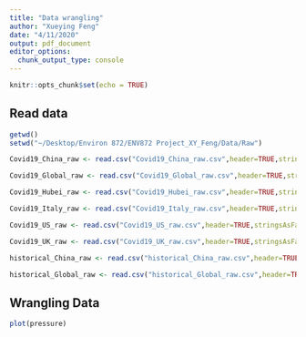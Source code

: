 ```yaml
---
title: "Data wrangling"
author: "Xueying Feng"
date: "4/11/2020"
output: pdf_document
editor_options: 
  chunk_output_type: console
---
```


```r
knitr::opts_chunk$set(echo = TRUE)
```

## Read data

```r
getwd()
setwd("~/Desktop/Environ 872/ENV872 Project_XY_Feng/Data/Raw")

Covid19_China_raw <- read.csv("Covid19_China_raw.csv",header=TRUE,stringsAsFactors = FALSE, strip.white = TRUE,sep = ',')

Covid19_Global_raw <- read.csv("Covid19_Global_raw.csv",header=TRUE,stringsAsFactors = FALSE, strip.white = TRUE,sep = ',')

Covid19_Hubei_raw <- read.csv("Covid19_Hubei_raw.csv",header=TRUE,stringsAsFactors = FALSE, strip.white = TRUE,sep = ',')

Covid19_Italy_raw <- read.csv("Covid19_Italy_raw.csv",header=TRUE,stringsAsFactors = FALSE, strip.white = TRUE,sep = ',')

Covid19_US_raw <- read.csv("Covid19_US_raw.csv",header=TRUE,stringsAsFactors = FALSE, strip.white = TRUE,sep = ',')

Covid19_UK_raw <- read.csv("Covid19_UK_raw.csv",header=TRUE,stringsAsFactors = FALSE, strip.white = TRUE,sep = ',')

historical_China_raw <- read.csv("historical_China_raw.csv",header=TRUE,stringsAsFactors = FALSE, strip.white = TRUE,sep = ',')

historical_Global_raw <- read.csv("historical_Global_raw.csv",header=TRUE,stringsAsFactors = FALSE, strip.white = TRUE,sep = ',')

```

## Wrangling Data


```r
plot(pressure)
```
